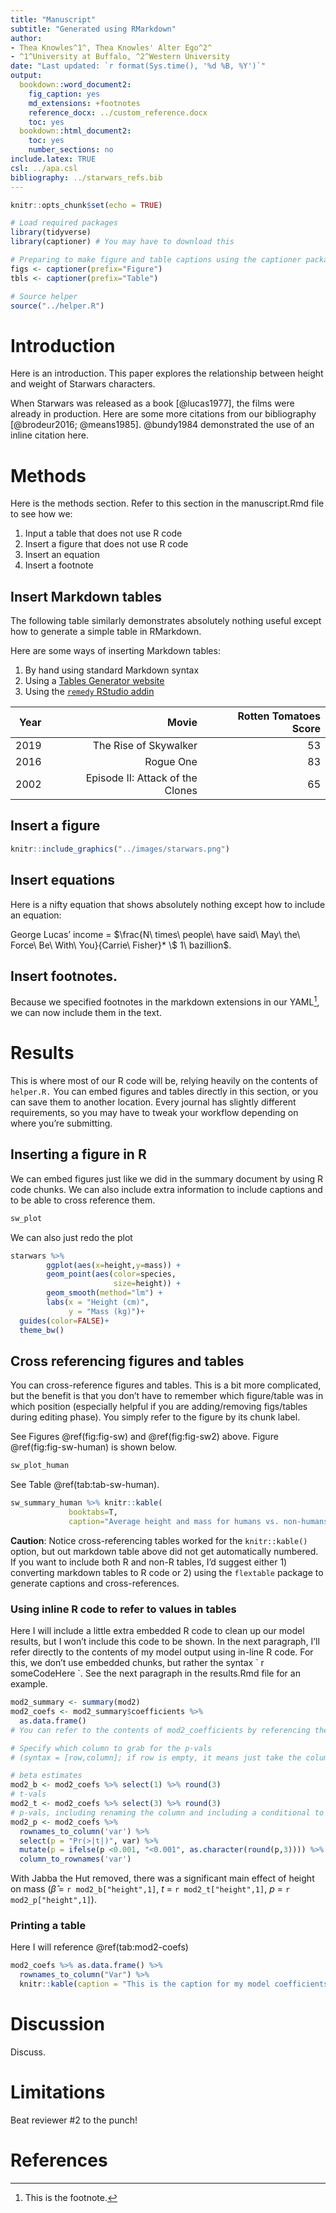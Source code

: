 ```yaml
---
title: "Manuscript"
subtitle: "Generated using RMarkdown"
author:
- Thea Knowles^1^, Thea Knowles' Alter Ego^2^
- ^1^University at Buffalo, ^2^Western University
date: "Last updated: `r format(Sys.time(), '%d %B, %Y')`"
output:
  bookdown::word_document2:
    fig_caption: yes
    md_extensions: +footnotes
    reference_docx: ../custom_reference.docx
    toc: yes
  bookdown::html_document2:
    toc: yes
    number_sections: no
include.latex: TRUE
csl: ../apa.csl
bibliography: ../starwars_refs.bib
---
```


```r
knitr::opts_chunk$set(echo = TRUE)

# Load required packages
library(tidyverse)
library(captioner) # You may have to download this

# Preparing to make figure and table captions using the captioner package
figs <- captioner(prefix="Figure")
tbls <- captioner(prefix="Table")

# Source helper
source("../helper.R")
```


<!-- This is a comment in RMarkdown main body text. Note how it differs from comments in R code (#). -->

# Introduction
Here is an introduction. 
This paper explores the relationship between height and weight of Starwars characters.

When Starwars was released as a book [@lucas1977], the films were already in production.
Here are some more citations from our bibliography [@brodeur2016; @means1985]. 
@bundy1984 demonstrated the use of an inline citation here.


# Methods {#methods}
Here is the methods section. Refer to this section in the manuscript.Rmd file to see how we:

1. Input a table that does not use R code
2. Insert a figure that does not use R code
3. Insert an equation
4. Insert a footnote

## Insert Markdown tables
The following table similarly demonstrates absolutely nothing useful except how to generate a simple table in RMarkdown.

Here are some ways of inserting Markdown tables:

1. By hand using standard Markdown syntax
2. Using a [Tables Generator website](https://www.tablesgenerator.com/markdown_tables)
3. Using the [`remedy` RStudio addin](https://github.com/ThinkR-open/remedy)

|  Year|  Movie|  Rotten Tomatoes Score|
|--:|--:|--:|
|  2019|  The Rise of Skywalker|  53|
|  2016|  Rogue One|  83|
|  2002|  Episode II: Attack of the Clones|  65|


## Insert a figure

```r
knitr::include_graphics("../images/starwars.png")
```

<!-- ![](../images/starwars.png) -->


## Insert equations
Here is a nifty equation that shows absolutely nothing except how to include an equation: 

<!-- COMMENTS! -->
<!-- The text enclosed in dollar signs $ $ will be treated as LaTex math (an equation), and will be formatted especially for this -->

George Lucas' income = $\frac{N\ times\ people\ have said\ May\ the\ Force\ Be\ With\ You}{Carrie\ Fisher}* \$ 1\ bazillion$. 

## Insert footnotes.
Because we specified footnotes in the markdown extensions in our YAML[^1], we can now include them in the text.

[^1]: This is the footnote.

# Results

This is where most of our R code will be, relying heavily on the contents of `helper.R.`
You can embed figures and tables directly in this section, or you can save them to another location. Every journal has slightly different requirements, so you may have to tweak your workflow depending on where you're submitting.

## Inserting a figure in R

We can embed figures just like we did in the summary document by using R code chunks. We can also include extra information to include captions and to be able to cross reference them. 

```r
sw_plot
```

We can also just redo the plot
```r
starwars %>% 
        ggplot(aes(x=height,y=mass)) + 
        geom_point(aes(color=species,
                       size=height)) +
        geom_smooth(method="lm") +
        labs(x = "Height (cm)",
             y = "Mass (kg)")+
  guides(color=FALSE)+
  theme_bw()
```

## Cross referencing figures and tables

You can cross-reference figures and tables. This is a bit more complicated, but the benefit is that you don't have to remember which figure/table was in which position (especially helpful if you are adding/removing figs/tables during editing phase). You simply refer to the figure by its chunk label. 

See Figures \@ref(fig:fig-sw) and \@ref(fig:fig-sw2) above.
Figure \@ref(fig:fig-sw-human) is shown below. 

```r
sw_plot_human
```


See Table \@ref(tab:tab-sw-human).

```r
sw_summary_human %>% knitr::kable( 
             booktabs=T, 
             caption="Average height and mass for humans vs. non-humans")
```

**Caution**: Notice cross-referencing tables worked for the `knitr::kable()` option, but out markdown table above did not get automatically numbered. If you want to include both R and non-R tables, I'd suggest either 1) converting markdown tables to R code or 2) using the `flextable` package to generate captions and cross-references.

### Using inline R code to refer to values in tables
Here I will include a little extra embedded R code to clean up our model results, but I won't include this code to be shown. In the next paragraph, I'll refer directly to the contents of my model output using in-line R code. For this, we don't use embedded chunks, but rather the syntax  \`\ r someCodeHere \`. See the next paragraph in the results.Rmd file for an example.


```r

mod2_summary <- summary(mod2)
mod2_coefs <- mod2_summary$coefficients %>% 
  as.data.frame()
# You can refer to the contents of mod2_coefficients by referencing the index of the cell you want to use. This is in the form mod2_coefs["row", "column"]. See the paragraph below.

# Specify which column to grab for the p-vals 
# (syntax = [row,column]; if row is empty, it means just take the column)

# beta estimates
mod2_b <- mod2_coefs %>% select(1) %>% round(3)
# t-vals
mod2_t <- mod2_coefs %>% select(3) %>% round(3)
# p-vals, including renaming the column and including a conditional to report very small p-vals as "<0.001" instead of 0. You could also turn this into a function.
mod2_p <- mod2_coefs %>% 
  rownames_to_column('var') %>%
  select(p = "Pr(>|t|)", var) %>% 
  mutate(p = ifelse(p <0.001, "<0.001", as.character(round(p,3)))) %>%
  column_to_rownames('var')

```

With Jabba the Hut removed, there was a significant main effect of height on mass 
($\hat\beta$ = `r mod2_b["height",1]`,
$t$ = `r mod2_t["height",1]`,
$p$ = `r mod2_p["height",1]`).



<!-- Note: the inline R code to include the model coefficients is a little wordy. While it comes out cleanly in the output, when you're working in the .Rmd file, you can separate the code on separate lines. These won't appear as line breaks in the output; for that, you would have to enter a blank line in between. -->


### Printing a table
Here I will reference \@ref(tab:mod2-coefs) 

```r
mod2_coefs %>% as.data.frame() %>% 
  rownames_to_column("Var") %>% 
  knitr::kable(caption = "This is the caption for my model coefficients table.") 
```


# Discussion
Discuss. 

# Limitations
Beat reviewer \#2 to the punch!

# References


